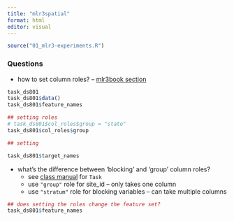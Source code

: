 ```yaml
---
title: "mlr3spatial"
format: html
editor: visual
---
```


```r
source("01_mlr3-experiments.R")
```

### Questions

-   how to set column roles? -- [mlr3book section](https://mlr3book.mlr-org.com/basics.html#tasks-roles)

``` r
task_ds801
task_ds801$data()
task_ds801$feature_names

## setting roles
# task_ds801$col_roles$group = "state"
task_ds801$col_roles$group

## setting 

task_ds801$target_names
```

-   what's the difference between 'blocking' and 'group' column roles?
    -   see [class manual](https://mlr3.mlr-org.com/reference/Task.html) for `Task`
    -   use `"group"` role for site_id -- only takes one column
    -   use `"stratum"` role for blocking variables -- can take multiple columns

```r
## does setting the roles change the feature set?
task_ds801$feature_names
```
